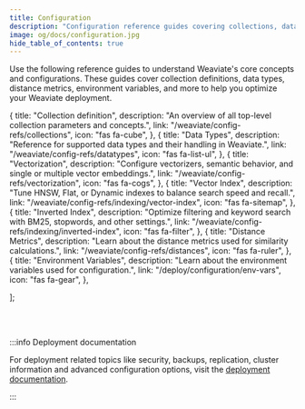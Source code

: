 ```yaml
---
title: Configuration
description: "Configuration reference guides covering collections, data types, distances, and optimization settings."
image: og/docs/configuration.jpg
hide_table_of_contents: true
---
```


Use the following reference guides to understand Weaviate's core concepts and configurations. These guides cover collection definitions, data types, distance metrics, environment variables, and more to help you optimize your Weaviate deployment.


  {
    title: "Collection definition",
    description:
      "An overview of all top-level collection parameters and concepts.",
    link: "/weaviate/config-refs/collections",
    icon: "fas fa-cube",
  },
  {
    title: "Data Types",
    description:
      "Reference for supported data types and their handling in Weaviate.",
    link: "/weaviate/config-refs/datatypes",
    icon: "fas fa-list-ul",
  },
  {
    title: "Vectorization",
    description:
      "Configure vectorizers, semantic behavior, and single or multiple vector embeddings.",
    link: "/weaviate/config-refs/vectorization",
    icon: "fas fa-cogs",
  },
  {
    title: "Vector Index",
    description:
      "Tune HNSW, Flat, or Dynamic indexes to balance search speed and recall.",
    link: "/weaviate/config-refs/indexing/vector-index",
    icon: "fas fa-sitemap",
  },
  {
    title: "Inverted Index",
    description:
      "Optimize filtering and keyword search with BM25, stopwords, and other settings.",
    link: "/weaviate/config-refs/indexing/inverted-index",
    icon: "fas fa-filter",
  },
  {
    title: "Distance Metrics",
    description:
      "Learn about the distance metrics used for similarity calculations.",
    link: "/weaviate/config-refs/distances",
    icon: "fas fa-ruler",
  },
  {
    title: "Environment Variables",
    description:
      "Learn about the environment variables used for configuration.",
    link: "/deploy/configuration/env-vars",
    icon: "fas fa-gear",
  },

];

<br />
<CardsSection items={mainReferencesData} />
<br />

:::info Deployment documentation

For deployment related topics like security, backups, replication, cluster information and advanced configuration options, visit the [deployment documentation](/docs/deploy/configuration/index.mdx).

:::
